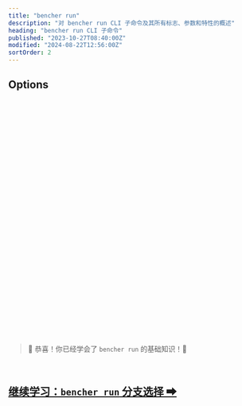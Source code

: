 ```yaml
---
title: "bencher run"
description: "对 bencher run CLI 子命令及其所有标志、参数和特性的概述"
heading: "bencher run CLI 子命令"
published: "2023-10-27T08:40:00Z"
modified: "2024-08-22T12:56:00Z"
sortOrder: 2
---
```



<Intro />

<Cmd />

<BenchmarkCommand />

## Options

<Project />

<br />

<Token />

<br />

<BranchSelection />

<br />

<Hash />

<br />

<NoHash />

<br />

<Testbed />

<br />

<Thresholds />

<br />

<Adapters />

<br />

<Iter />

<br />

<Fold />

<br />

<Backdate />

<br />

<AllowFailure />

<br />

<Format />

<br />

<Quiet />

<br />

<GitHubActions />

<br />

<CiOnlyThresholds />

<br />

<CiOnlyOnAlert />

<br />

<CiId />

<br/>

<CiNumber />

<br/>

<Shell />

<br />

<Flag />

<br />

<Exec />

<br />

<Host />

<br />

<Attempts />

<br />

<RetryAfter />

<br />

<DryRun />

<br />

<Help />

<br />
<br />

> 🐰 恭喜！你已经学会了 <code>bencher run</code> 的基础知识！🎉

<br/>

<h2><a href="/zh/docs/explanation/branch-selection/">继续学习：<code>bencher run</code> 分支选择 ➡</a></h2>